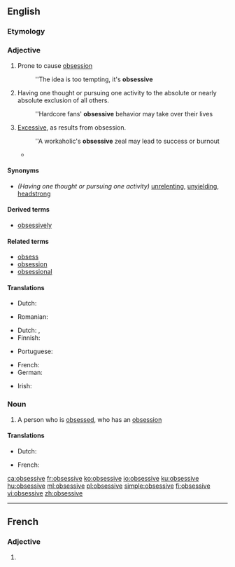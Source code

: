 ==English==

===Etymology===
{{suffix|obsess|ive|lang=en}}

===Adjective===
{{en-adj}}

# Prone to cause [[obsession]]
#: ''The idea is too tempting, it's '''obsessive'''
# Having one thought or pursuing one activity to the absolute or nearly absolute exclusion of all others.
#: ''Hardcore fans' '''obsessive''' behavior may take over their lives
# [[excessive|Excessive]], as results from obsession.
#: ''A workaholic's '''obsessive''' zeal may lead to success or burnout
#* {{quote-journal|author=Oliver Brown|title=Oscar Pistorius jailed for five years – sport afforded no protection against his tragic fallibilities: Bladerunner's punishment for killing Reeva Steenkamp is but a frippery when set against the burden that her bereft parents, June and Barry, must carry &#91;print version: No room for sentimentality in this tragedy, 13 September 2014, p.&nbsp;S22&#93;|url=http://www.telegraph.co.uk/news/worldnews/oscar-pistorius/11089621/Oscar-Pistorius-jailed-for-five-years-sport-afforded-no-protection-against-his-tragic-fallibilities.html|work={{w|The Daily Telegraph}} (Sport)|date=21 October 2014|passage=Yes, there were instances of grandstanding and '''obsessive''' behaviour, but many were concealed at the time to help protect an aggressively peddled narrative of [[w:Oscar Pistorius|[Oscar] Pistorius]] the paragon, the emblem, the trailblazer.}}

====Synonyms====
* ''(Having one thought or pursuing one activity)'' [[unrelenting]], [[unyielding]], [[headstrong]]

====Derived terms====
* [[obsessively]]

====Related terms====
* [[obsess]]
* [[obsession]]
* [[obsessional]]

====Translations====
{{trans-top|prone to cause obsession}}
* Dutch: {{t+|nl|obsederend}}
{{trans-mid}}
* Romanian: {{t+|ro|obsedant}}
{{trans-bottom}}

{{trans-top|excessive}}
{{trans-mid}}
{{trans-bottom}}

{{trans-top|having one thought or pursuing one activity to the absolute or nearly absolute exclusion of all others}}
* Dutch: {{t+|nl|obsessief}}, {{t+|nl|dwangmatig}}
* Finnish: {{t+|fi|pakkomielteinen}}
{{trans-mid}}
* Portuguese: {{t+|pt|obsessivo}}
{{trans-bottom}}

{{checktrans-top}}
* French: {{t-check|fr|obsessif}}
* German: {{t-check|de|besessen}}
{{trans-mid}}
* Irish: {{t-check|ga|dúghafach}}
{{trans-bottom}}

===Noun===
{{en-noun}}

# A person who is [[obsess]]ed, who has an [[obsession]]

====Translations====
{{trans-top|person who is obsessed}}
* Dutch: {{t|nl|geobsedeerde|m}}
{{trans-mid}}
* French: {{t+|fr|obsédé|m}}
{{trans-bottom}}

[[ca:obsessive]]
[[fr:obsessive]]
[[ko:obsessive]]
[[io:obsessive]]
[[ku:obsessive]]
[[hu:obsessive]]
[[ml:obsessive]]
[[pl:obsessive]]
[[simple:obsessive]]
[[fi:obsessive]]
[[vi:obsessive]]
[[zh:obsessive]]

----
==French==

===Adjective===
{{fr-adj-form}}

# {{feminine of|obsessif|lang=fr}}
{{rfc-auto}}